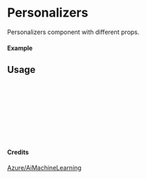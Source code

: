 
<Meta of={Personalizers} title="Azure/AiMachineLearning/Personalizers" />

# Personalizers

Personalizers component with different props.

#### Example

<Canvas of={Personalizers.Primary} />

## Usage

```ts
import { Personalizers } from "yadl-ui";

const Example = () => {
  return (
      <Personalizers />
  );
};

export default Example;
```

#### Credits
[Azure/AiMachineLearning](https://learn.microsoft.com/en-us/azure/architecture/icons/)
